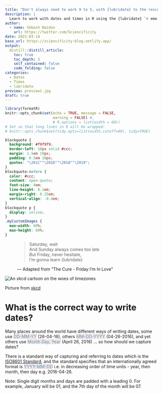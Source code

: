 ```yaml
---
title: "Don't always need to work 9 to 5, with {lubridate} to the rescue!"
description: |
  Learn to work with dates and times in R using the {lubridate} `r emo::ji("package")`
author:
  - name: Vebash Naidoo
    url: https://twitter.com/Sciencificity
date: 2021-03-14
base_url: https://sciencificity-blog.netlify.app/
output:
  distill::distill_article:
    toc: true
    toc_depth: 3
    self_contained: false
    code_folding: false
categories:
  - Dates
  - Times
  - lubridate
preview: preview1.jpg
draft: true
---
```


<!-- Picture on main page -->
<!-- 
preview2: Photo by <a href="https://unsplash.com/@charissek?utm_source=unsplash&utm_medium=referral&utm_content=creditCopyText">Charisse Kenion</a> on <a href="/s/photos/date-and-time?utm_source=unsplash&utm_medium=referral&utm_content=creditCopyText">Unsplash</a>

preview: Photo by <a href="https://unsplash.com/@ikukevk?utm_source=unsplash&utm_medium=referral&utm_content=creditCopyText">Kevin Ku</a> on <a href="/s/photos/date-and-time?utm_source=unsplash&utm_medium=referral&utm_content=creditCopyText">Unsplash</a>



preview1: Photo by <a href="https://unsplash.com/@hudsoncrafted?utm_source=unsplash&utm_medium=referral&utm_content=creditCopyText">Debby Hudson</a> on <a href="/s/photos/date-and-time?utm_source=unsplash&utm_medium=referral&utm_content=creditCopyText">Unsplash</a>
   
-->



```r
library(formatR)
knitr::opts_chunk$set(echo = TRUE, message = FALSE,
                      warning = FALSE) #,
                      # R.options =	list(width = 60))
# Set so that long lines in R will be wrapped:
# knitr::opts_chunk$set(tidy.opts=list(width.cutoff=80), tidy=TRUE)

```


```css
blockquote {
  background: #f9f9f9;
  border-left: 10px solid #ccc;
  margin: 1.5em 10px;
  padding: 0.5em 10px;
  quotes: "\201C""\201D""\2018""\2019";
}
blockquote:before {
  color: #ccc;
  content: open-quote;
  font-size: 4em;
  line-height: 0.1em;
  margin-right: 0.25em;
  vertical-align: -0.4em;
}
blockquote p {
  display: inline;
}
.myCustomImages {
  max-width: 60%;
  max-height: 60%;
}
```

<figure class="quote">
  <blockquote>
Saturday, wait <br>
And Sunday always comes too late <br>
But Friday, never hesitate, <br>
I'm gonna learn {lubridate}
  </blockquote>
  <figcaption>
    &mdash; Adapted from "The Cure - Friday I'm In Love" </figcaption>
</figure>

<img src = xkcd_image.png alt = "An xkcd cartoon on the woes of timezones" class="myCustomImages">

<span>Picture from <a href="https://xkcd.com/1883/">xkcd</a></span>

# What is the correct way to write dates?

Many places around the world have different ways of writing dates, some use <span style="color: #5196b4;background-color:#f4e4e7">DD-MM-YY</span> (26-04-16), others <span style="color: #5196b4;background-color:#f4e4e7">MM-DD-YYYY</span> (04-26-2016), and yet others use <span style="color: #5196b4;background-color:#f4e4e7">Month Day, Year</span> (April 26, 2016) ... so how should we capture dates?

There is a standard way of capturing and referring to dates which is the [ISO8601 Standard](https://www.iso.org/iso-8601-date-and-time-format.html), and the standard specifies that an internationally agreed format is <span style="color: #5196b4;background-color:#f4e4e7">YYYY-MM-DD</span> i.e. in decreasing order of time units  - year, then month, then day e.g. 2016-04-26.

<aside>Note: Single digit months and days are padded with a leading 0. For example, January will be 01, and the 7th day of the month will be 07.</aside>

